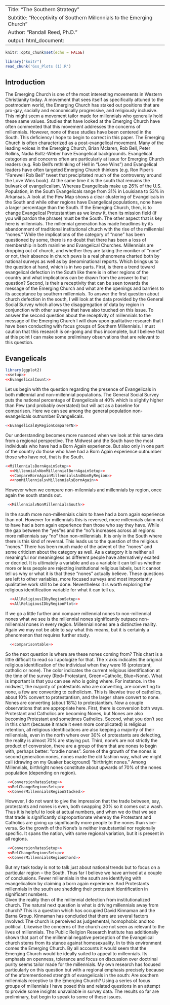 ----
Title: "The Southern Strategy"
Subtitle: "Receptivity of Southern Millennials to the Emerging Church"
Author: "Randall Reed, Ph.D."
output: html_document:
----

```r
knitr::opts_chunk$set(echo = FALSE)
```
``` r
library("knitr")
read_chunk('Gss_Plots (1).R')
```
## Introduction
<div class="notes">
The Emerging Church is one of the most interesting movements in Western Christianity today. A movement that sees itself as specifically attuned to the postmodern world, the Emerging Church has staked out positions that are pro-gay, socially and economically progressive, and religiously inclusive. This might seem a movement tailor made for millennials who generally hold these same values. Studies that have looked at the Emerging Church have often commented that this movement addresses the concerns of millennials. However, none of these studies have been centered in the South. This deficiency I hope to begin to correct in this paper. 
  The Emerging Church is often characterized as a post-evangelical movement. Many of the leading voices in the Emerging Church, Brian Mclaren, Rob Bell, Peter Rollins, Nadia Boltz-Weber have Evangelical backgrounds. Evangelical categories and concerns often are particularly at issue for Emerging Church leaders (e.g. Rob Bell’s rethinking of Hell in “Love Wins”) and Evangelical leaders have often targeted Emerging Church thinkers (e.g. Ron Piper’s “Farewell Rob Bell” tweet that precipitated much of the controversy around the Love Wins book).
  At the same time it is the south that remains the bulwark of evangelicalism. Whereas Evangelicals make up 26% of the U.S. Population, in the South Evangelicals range from 31% in Louisiana to 53% in Arkansas. A look at the Pew Map shows a clear clustering of Evangelicals in the South and while other regions have Evangelical populations, none have a larger percentage than the South. If the Emerging Church, then, is to change Evangelical Protestantism as we know it, then its mission field (if you will pardon the phrase) must be the South. 
  The other aspect that is key here is millennials. The millennial generation has made headlines by its abandonment of traditional institutional church with the rise of the millennial “nones.” While the implications of the category of “none” has been questioned by some, there is no doubt that there has been a loss of membership in both mainline and Evangelical Churches. Millennials are dropping out of church, and whether they are taking the moniker of “none” or not, their absence in church pews is a real phenomena charted both by national surveys as well as by denominational reports. 
	Which brings us to the question at hand, which is in two parts. First, is there a trend toward evangelical defection in the South like there is in other regions of the country and what implications can be drawn from the answer to that question? Second, is their a receptivity that can be seen towards the message of the Emerging Church and what are the openings and barriers to its acceptance by southern millennials. 
	To answer the first question about church defection in the south, I will look at the data provided by the General Social Survey which allows the disaggregation of data by region in conjunction with other surveys that have also touched on this issue. To answer the second question about the receptivity of millennials to the message of the Emerging Church I will draw upon qualitative research that I have been conducting with focus groups of Southern Millennials. I must caution that this research is on-going and thus incomplete, but I believe that at this point I can make some preliminary observations that are relevant to this question. 

## Evangelicals

```r
library(ggplot2)
<<setup>>
<<EvangelicalCount>>
```
<div class="notes">
  Let us begin with the question regarding the presence of Evangelicals in both millennial and non-millennial populations. The General Social Survey puts the national percentage of Evangelicals at 40% which is slightly higher than Pew (and probably overstated) but will act as a baseline for comparison. Here we can see among the general population non-evangelicals outnumber Evangelicals.
  
```r
<<EvangelicalByRegionCompareYN>>
````
<div class="notes">
  Our understanding becomes more nuanced when we look at this same data from a regional perspective.  The Midwest and the South have the most individuals who have had a Born Again experience. But also only in one part of the country do those who have had a Born Again experience outnumber those who have not, that is the South.
  
```r
<<MillennialsBornAgainSetup>>
  <<MillennialvNonMillennialBornAgainSetup>>
  <<CompareBornAgainMillennialsAndNonByRegion>>
  <<nonMillennialsvMillennialsBornAgain>>
````
 <div class="notes">
 However when we compare non-milennials and millennials by region, once again the south stands out. 
  
 ```r
  <<MillennialvNonMillennialsSouth>>
````
  
<div class="notes">
  In the south more non-millennials claim to have had a born again experience than not. However for millennials this is reversed, more millennials claim not to have had a born again experience than those who say they have. While the gap between the “yes”es and the “no”s increases across all regions: more millennials say “no” than non-millennials. It is only in the South where there is this kind of reversal. 
  This leads us to the question of the religious “nones.” There has been much made of the advent of the “nones” and some criticism about the category as well. As a category it is neither all meaningful nor meaningless as different people have alternatively exalted or decried. It is ultimately a variable and as a variable it can tell us whether more or less people are rejecting institutional religious labels, but it cannot tell us why or what it is that these “nones” actually believe. These questions are left to other variables,  more focused surveys and most importantly qualitative work still to be done. Nevertheless it is worth exploring the religious identification variable for what it can tell us.

```r
  <<AllReligiousIDbyRegionSetup>>
  <<AllReligiousIDbyRegionPlot>>
````

<div class="notes">
 If we go a little further and compare millennial nones to non-millennial nones what we see is the millennial nones significantly outpace non-millennial nones in every region. Millennial nones are a distinctive reality. Again we may not be able to say what this means, but it is certainly a phenomenon that requires further study.

```r
  <<comparisontable>>
````
<div class ="notes">
  So the next question is where are these nones coming from? This chart is a little difficult to read so I apologize for that. The x axis indicates the original religious identification of the individual when they were 16 (protestant, catholic or none). The color indicates the current religious identification at the time of the survey (Red=Protestant, Green=Catholic, Blue=None). What is important is that you can see  who is going where. For instance. in the midwest, the majority of protestants who are converting, are converting to none, a few are converting to catholicism. This is likewise true of catholics, about 10% convert to protestantism, and the larger share convert to none. Nones are converting (about 18%) to protestantism. Now a couple observations that are appropriate here. First, there is conversion both ways. Protestant and Catholics are becoming Nones, but Nones are also becoming Protestant and sometimes Catholics. Second, what you don’t see in this chart (because it made it even more complicated) is religious retention, all religious identifications are also keeping a majority of their millennials, even in the north where over 30% of protestants are defecting, the reality is almost 70% are staying put. Third, none’s are not strictly the product of conversion, there are a group of them that are nones to begin with, perhaps better: “cradle nones”. Some of the growth of the nones is second generation nones, nones made the old fashion way, what we might call (drawing on my Quaker background) “birthright nones.” Among Millennials, birthright nones constitute about upwards of 70% of the nones population (depending on region).
  
 ```r
  <<ConversionRatesSetup>>
  <<RelChangeRegionsSetup>>
  <<ConverMillennialsRegionStacked>>
```` 
<div class="notes">
  However, I do not want to give the impression that the trade between, say, protestants and nones is even, both swapping 20% so it comes out a wash.  Thus it is helpful to look at actual numbers, and when we do that we see that trade is significantly disproportionate whereby the Protestant and Catholics are giving up significantly more people to the nones than vice-versa. So the growth of the None’s is neither insubstantial nor regionally specific. It spans the nation, with some regional variation, but it is present in all regions.
  
 ```r
  <<ConversionRatesSetup>>
  <<RelChangeRegionsSetup>>
  <<ConverMillennialsRegionChord>>
````   
But my task today is not to talk just about national trends but to focus on a particular region -- the South. Thus far I believe we have arrived at a couple of conclusions. Fewer millennials in the south are identifying with evangelicalism by claiming a born again experience. And Protestants millennials in the south are shedding their protestant identification in significant numbers.  
  Given the reality then of the millennial defection from institutionalized church.  The natural next question is what is driving millennials away from church? This is a question which has occupied David Kinnaman and the Barna Group. Kinnaman has concluded that there are several factors involved: The church is perceived as judgemental, homophobic and too political. Likewise the concerns of the church are not seen as relevant to the lives of millennials. The Public Religion Research Institute has additionally shown that part of the millennial negative perception of the Evangelical church stems from its stance against homosexuality. 
  In to this environment comes the Emerging Church. By all accounts it would seem that the Emerging Church would be ideally suited to appeal to millennials.  Its emphasis on openness, tolerance and focus on discussion over doctrinal purity seems tailor made for the millennials. My own research has focused particularly on this question but with a regional emphasis precisely because of the aforementioned strength of evangelicals in the south: Are southern millennials receptive to the Emerging Church?  Using a series of focus groups of millennials I have posed this and related questions in an attempt to provide some insights unavailable in survey data. The results so far are preliminary, but begin to speak to some of these issues.

